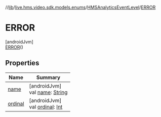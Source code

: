 //[lib](/api-reference/android/v2/home/content)/[live.hms.video.sdk.models.enums](../../index)/[HMSAnalyticsEventLevel](../index)/[ERROR](index)

# ERROR

[androidJvm]\
[ERROR](index)()

## Properties

| Name               | Summary                                                                                                              |
| ------------------ | -------------------------------------------------------------------------------------------------------------------- |
| [name](name)       | [androidJvm]<br />val [name](name): [String](https://kotlinlang.org/api/latest/jvm/stdlib/kotlin/-string/index.html) |
| [ordinal](ordinal) | [androidJvm]<br />val [ordinal](ordinal): [Int](https://kotlinlang.org/api/latest/jvm/stdlib/kotlin/-int/index.html) |
